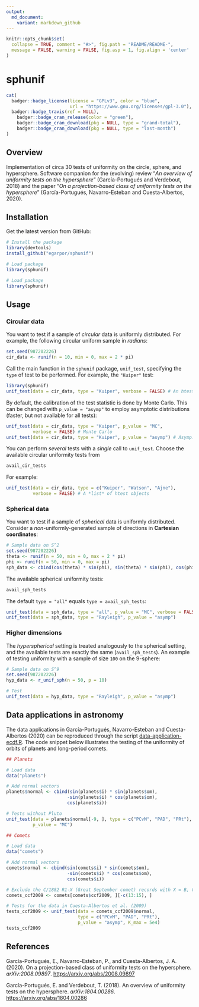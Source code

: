 ```yaml
---
output:
  md_document:
    variant: markdown_github
---
```


```r
knitr::opts_chunk$set(
  collapse = TRUE, comment = "#>", fig.path = "README/README-",
  message = FALSE, warning = FALSE, fig.asp = 1, fig.align = 'center'
)
```

sphunif
=======

```r
cat(
  badger::badge_license(license = "GPLv3", color = "blue",
                        url = "https://www.gnu.org/licenses/gpl-3.0"),
  badger::badge_travis(ref = NULL),
	badger::badge_cran_release(color = "green"),
	badger::badge_cran_download(pkg = NULL, type = "grand-total"),
	badger::badge_cran_download(pkg = NULL, type = "last-month")
)
```

<!-- <img src="" alt="sphunif  hexlogo" align="right" width="200" style="padding: 0 15px; float: right;"/> -->


## Overview

Implementation of circa 30 tests of uniformity on the circle, sphere, and hypersphere. Software companion for the (evolving) review "*An overview of uniformity tests on the hypersphere*" (García-Portugués and Verdebout, 2018) and the paper "*On a projection-based class of uniformity tests on the hypersphere*" (García-Portugués, Navarro-Esteban and Cuesta-Albertos, 2020).

## Installation

Get the latest version from GitHub:

```r
# Install the package
library(devtools)
install_github("egarpor/sphunif")

# Load package
library(sphunif)
```

```r
# Load package
library(sphunif)
```

## Usage

### Circular data

You want to test if a sample of *circular* data is uniformly distributed. For example, the following circular uniform sample in *radians*:

```r
set.seed(987202226)
cir_data <- runif(n = 10, min = 0, max = 2 * pi)
```

Call the main function in the `sphunif` package, `unif_test`, specifying the `type` of test to be performed. For example, the `"Kuiper"` test:

```r
library(sphunif)
unif_test(data = cir_data, type = "Kuiper", verbose = FALSE) # An htest object
```

By default, the calibration of the test statistic is done by Monte Carlo. This can be changed with `p_value = "asymp"` to employ asymptotic distributions (faster, but not available for all tests):

```r
unif_test(data = cir_data, type = "Kuiper", p_value = "MC",
          verbose = FALSE) # Monte Carlo
unif_test(data = cir_data, type = "Kuiper", p_value = "asymp") # Asymp. distr.
```

You can perform *several* tests with a *single* call to `unif_test`. Choose the available circular uniformity tests from

```r
avail_cir_tests
```

For example:

```r
unif_test(data = cir_data, type = c("Kuiper", "Watson", "Ajne"),
          verbose = FALSE) # A *list* of htest objects
```

### Spherical data

You want to test if a sample of *spherical* data is uniformly distributed. Consider a *non*-uniformly-generated sample of directions in **Cartesian coordinates**:

```r
# Sample data on S^2
set.seed(987202226)
theta <- runif(n = 50, min = 0, max = 2 * pi)
phi <- runif(n = 50, min = 0, max = pi)
sph_data <- cbind(cos(theta) * sin(phi), sin(theta) * sin(phi), cos(phi))
```

The available spherical uniformity tests:

```r
avail_sph_tests
```

The default `type = "all"`  equals `type = avail_sph_tests`:

```r
unif_test(data = sph_data, type = "all", p_value = "MC", verbose = FALSE)
unif_test(data = sph_data, type = "Rayleigh", p_value = "asymp")
```

### Higher dimensions

The *hyperspherical* setting is treated analogously to the spherical setting, and the available tests are exactly the same (`avail_sph_tests`). An example of testing uniformity with a sample of size `100` on the $9$-sphere:

```r
# Sample data on S^9
set.seed(987202226)
hyp_data <- r_unif_sph(n = 50, p = 10)

# Test
unif_test(data = hyp_data, type = "Rayleigh", p_value = "asymp")
```

## Data applications in astronomy

The data applications in García-Portugués, Navarro-Esteban and Cuesta-Albertos (2020) can
be reproduced through the script [data-application-ecdf.R](https://github.com/egarpor/sphunif/blob/master/application/data-application-ecdf.R). The code snippet below illustrates the testing of the uniformity of orbits of planets and long-period comets.

```r
## Planets

# Load data
data("planets")

# Add normal vectors
planets$normal <- cbind(sin(planets$i) * sin(planets$om),
                       -sin(planets$i) * cos(planets$om),
                       cos(planets$i))

# Tests without Pluto
unif_test(data = planets$normal[-9, ], type = c("PCvM", "PAD", "PRt"),
          p_value = "MC")

## Comets

# Load data
data("comets")

# Add normal vectors
comets$normal <- cbind(sin(comets$i) * sin(comets$om),
                       -sin(comets$i) * cos(comets$om),
                       cos(comets$i))

# Exclude the C/1882 R1-X (Great September comet) records with X = B, C, D
comets_ccf2009 <- comets[comets$ccf2009, ][-c(13:15), ]

# Tests for the data in Cuesta-Albertos et al. (2009)
tests_ccf2009 <- unif_test(data = comets_ccf2009$normal,
                           type = c("PCvM", "PAD", "PRt"),
                           p_value = "asymp", K_max = 5e4)
tests_ccf2009
```

## References

García-Portugués, E., Navarro-Esteban, P., and Cuesta-Albertos, J. A. (2020). On a projection-based class of uniformity tests on the hypersphere. *arXiv:2008.09897*. <https://arxiv.org/abs/2008.09897>

García-Portugués, E. and Verdebout, T. (2018). An overview of uniformity tests
on the hypersphere. *arXiv:1804.00286*. <https://arxiv.org/abs/1804.00286>
